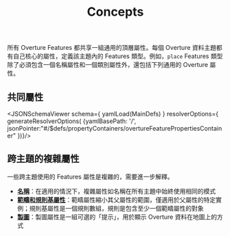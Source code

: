 ﻿---
title: Concepts
---



所有 Overture  Features 都共享一組通用的頂層屬性。每個 Overture 資料主題都有自己核心的屬性，定義該主題內的 Features 類型。例如，`place`  Features 類型除了必須包含一個名稱屬性和一個類別屬性外，還包括下列通用的 Overture 屬性。

## 共同屬性
<JSONSchemaViewer
  schema={ yamlLoad(MainDefs) }
  resolverOptions={ generateResolverOptions( {yamlBasePath: '/', jsonPointer:"#/$defs/propertyContainers/overtureFeaturePropertiesContainer" })}/>

<!-- Below is an example of how you can reference just 1 property within the properties container -->
<!-- <JSONSchemaViewer
  schema={ yamlLoad(MainDefs) }
  resolverOptions={ generateResolverOptions( {yamlBasePath: '/', jsonPointer:"#/$defs/propertyContainers/overtureFeaturePropertiesContainer/properties/sources" })}/> -->


## 跨主題的複雜屬性

一些跨主題使用的 Features 屬性是複雜的，需要進一步解釋。

- **[名稱](/schema/concepts/names)**：在適用的情況下，複雜屬性如名稱在所有主題中始終使用相同的模式
- **[範疇和規則基屬性](/schema/concepts/scoping-rules)**：範疇屬性縮小其父屬性的範圍，僅適用於父屬性的特定實例；規則基屬性是一個規則數組，規則是包含至少一個範疇屬性的對象
- **[製圖](/schema/concepts/cartography)**：製圖屬性是一組可選的「提示」，用於顯示 Overture 資料在地圖上的方式
